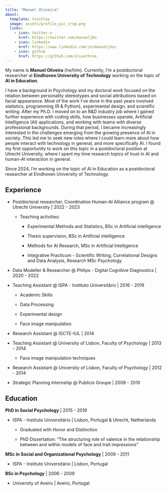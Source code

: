 ```yaml
---
title: "Manuel Oliveira"
about:
  template: trestles
  image: assets/profile_pic_crop.png
  links:
    - icon: twitter-x
      href: https://twitter.com/manueljbo
    - icon: linkedin
      href: https://www.linkedin.com/in/manueljbo/
    - icon: github
      href: https://github.com/olivethree
---
```


My name is **Manuel Oliveira** (he/him). Currently, I'm a postdoctoral researcher at **Eindhoven University of Technology** working on the topic of **AI in Education**.

I have a background in Psychology and my doctoral work focused on the relation between personality stereotypes and social attributions based on facial appearance. Most of the work I've done in the past years involved statistics, programming (R & Python), experimental design, and scientific writing. After my Ph.D. I moved on to an R&D industry job where I gained further experience with coding skills, how businesses operate, Artificial Intelligence (AI) applications, and working with teams with diverse professional backgrounds. During that period, I became increasingly interested in the challenges emerging from the growing presence of AI in society. This led me to seek new roles where I could learn more about how people interact with technology in general, and more specifically AI. I found my first opportunity to work on this topic in a postdoctoral position at Utrecht University, where I spent my time research topics of trust in AI and human-AI interaction in general.

Since 2024, I'm working on the topic of AI in Education as a postdoctoral researcher at Eindhoven University of Technology.

## Experience

-   Postdoctoral researcher, Coordination Human-AI Alliance program \@ Utrecht University \| 2022 - 2023

    -   Teaching activities:

        -   Experimental Methods and Statistics, BSc in Artificial intelligence

        -   Thesis supervision, BSc in Artificial intelligence

        -   Methods for AI Research, MSc in Artificial Intelligence

        -   Integrative Practicum - Scientific Writing, Correlational Designs and Data Analysis, Research MSc Psychology

-   Data Modeller & Researcher \@ Philips - Digital Cognitive Diagnostics \| 2020 - 2022

-   Teaching Assistant \@ ISPA - Instituto Universitário \| 2016 - 2019

    -   Academic Skills

    -   Data Processing

    -   Experimental design

    -   Face image manipulation

-   Research Assistant \@ ISCTE-IUL \| 2014

-   Teaching Assistant \@ University of Lisbon, Faculty of Psychology \| 2013 - 2014

    -   Face image manipulation techniques

-   Research Assistant \@ University of Lisbon, Faculty of Psychology \| 2012 - 2014

-   Strategic Planning Internship \@ Publicis Groupe \| 2009 - 2010

## Education

**PhD in Social Psychology** \| 2015 - 2019

-   ISPA - Instituto Universitário \| Lisbon, Portugal & Utrecht, Netherlands

    -   Graduated with Honor and Distinction

    -   PhD Dissertation: "The structuring role of valence in the relationship between and within models of face and trait impressions"

**MSc in Social and Organizational Psychology** \| 2009 - 2011

-   ISPA - Instituto Universitário \| Lisbon, Portugal

**BSc in Psychology** \| 2006 - 2009

-   University of Aveiro \| Aveiro, Portugal

## 
